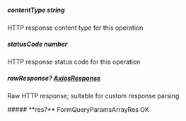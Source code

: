 
##### **contentType** string
HTTP response content type for this operation

##### **statusCode** number
HTTP response status code for this operation

##### **rawResponse?** [AxiosResponse](https://axios-http.com/docs/res_schema)
Raw HTTP response; suitable for custom response parsing

<Collapsible>
    ##### **res?** FormQueryParamsArrayRes
    OK
    <Collapsible.Break/>
    <FormQueryParamsArrayRes/>
</Collapsible>


